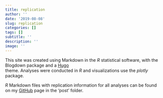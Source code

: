 ```yaml
---
title: replication
author: ''
date: '2019-08-08'
slug: replication
categories: []
tags: []
subtitle: ''
description: ''
image: ''
---
```


This site was created using Markdown in the _R_ statistical software, with the Blogdown package and a [Hugo](https://gohugo.io/){target="_blank"}<br> theme. Analyses were conducted in _R_ and visualizations use the _plotly_ package.  

_R_ Markdown files with replication information for all analyses can be found on my [GitHub](https://github.com/yioryos-nardis/yioryos-nardis.github.io) page in the 'post' folder.



